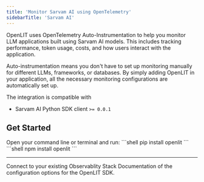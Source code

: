 ```yaml
---
title: 'Monitor Sarvam AI using OpenTelemetry'
sidebarTitle: 'Sarvam AI'
---
```



OpenLIT uses OpenTelemetry Auto-Instrumentation to help you monitor LLM applications built using Sarvam AI models. This includes tracking performance, token usage, costs, and how users interact with the application.

Auto-instrumentation means you don't have to set up monitoring manually for different LLMs, frameworks, or databases. By simply adding OpenLIT in your application, all the necessary monitoring configurations are automatically set up.

The integration is compatible with  
- Sarvam AI Python SDK client `>= 0.0.1` 

## Get Started 

<Steps>
    <Step title="Install OpenLIT">
      Open your command line or terminal and run:
      <Tabs>
        <Tab title="Python">
          ```shell
          pip install openlit
          ```
        </Tab>
        <Tab title="Typescript">
          ```shell
          npm install openlit
          ```
        </Tab>
      </Tabs>
    </Step>
    <IntegrationMethods />
</Steps>

---

<CardGroup cols={2}>
<Card title="Connections" href="/latest/sdk/destinations/intro" icon='link'>
Connect to your existing Observablity Stack
</Card>
<Card title="SDK configuration" href="/latest/sdk-configuration" icon='file-code'>
Documentation of the configuration options for the OpenLIT SDK.
</Card>
</CardGroup>
